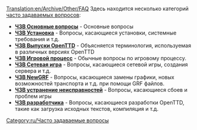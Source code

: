 [[Translation:en/Archive/Other/FAQ]]
{{ru/Оглавление}}
Здесь находится несколько категорий [https://www.wikipedia.org/wiki/ru:FAQ часто задаваемых вопросов]:

*'''[[ru/Manual/ЧЗВ Основные вопросы|ЧЗВ Основные вопросы]]''' - Основные вопросы
*'''[[ru/Manual/ЧЗВ Установка|ЧЗВ Установка]]''' - Вопросы, касающиеся установки, системные требования и т.д.
*'''[[ru/Archive/Other/ЧЗВ выпуски OpenTTD|ЧЗВ Выпуски OpenTTD]]''' - Объясняется терминология, используемая в различных версиях OpenTTD
*'''[[ru/Manual/ЧЗВ Игровой процесс|ЧЗВ Игровой процесс]]''' - Обычные вопросы по игровому процессу.
*'''[[ru/Manual/ЧЗВ Сетевая игра|ЧЗВ Сетевая игра]]''' - Вопросы, касающиеся сетевой игры, создания сервера и т.д.
*'''[[ru/Manual/ЧЗВ NewGRF|ЧЗВ NewGRF]]''' - Вопросы, касающиеся замены графики, новых возможностей транспорта и т.д. при помощи GRF файлов.
*'''[[ru/Manual/ЧЗВ устранение неисправностей|ЧЗВ устранение неисправностей]]''' - Вопросы, касающиеся сбоев и проблем игры
*'''[[ru/Development/Часто задаваемые вопросы разработчика|ЧЗВ разработчика]]''' - Вопросы, касающиеся разработки OpenTTD, такие как загрузка исходных текстов, компиляция и т.д.
[[Category:ru/Часто задаваемые вопросы]]